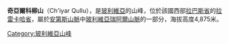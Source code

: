 {{Coord|15|51|30|S|68|34|55|W|display=title}}

'''奇亞爾科柳山'''（Ch'iyar Qullu），是[[玻利維亞|玻利維亞]]的山峰，位於該國西部[[拉巴斯省|拉巴斯省]]的[[拉雷卡哈省|拉雷卡哈省]]，屬於[[安第斯山脈|安第斯山脈]]中[[玻利維亞瑞阿爾山脈|玻利維亞瑞阿爾山脈]]的一部分，海拔高度4,875米。

{{Bolivia-geo-stub}}
[[Category:玻利維亞山峰|Category:玻利維亞山峰]]